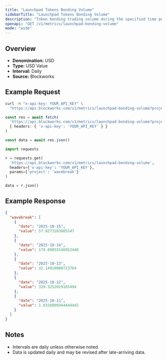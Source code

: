 ```yaml
---
title: "Launchpad Tokens Bonding Volume"
sidebarTitle: "Launchpad Tokens Bonding Volume"
description: "Token bonding trading volume during the specified time period for given launchpad."
openapi: "GET /v1/metrics/launchpad-bonding-volume"
mode: "wide"
---
```


## Overview

- **Denomination:** USD
- **Type:** USD Value
- **Interval:** Daily
- **Source:** Blockworks

## Example Request

<CodeGroup>

```bash cURL
curl -H "x-api-key: YOUR_API_KEY" \
  "https://api.blockworks.com/v1/metrics/launchpad-bonding-volume?project=wavebreak"
```

```typescript TypeScript
const res = await fetch(
  'https://api.blockworks.com/v1/metrics/launchpad-bonding-volume?project=wavebreak',
  { headers: { 'x-api-key': 'YOUR_API_KEY' } }
)

const data = await res.json()
```

```python Python
import requests

r = requests.get(
  'https://api.blockworks.com/v1/metrics/launchpad-bonding-volume',
  headers={'x-api-key': 'YOUR_API_KEY'},
  params={'project': 'wavebreak'}
)

data = r.json()
```

</CodeGroup>

## Example Response

```json
{
  "wavebreak": [
    {
      "date": "2025-10-15",
      "value": 57.8273283805547
    },
    {
      "date": "2025-10-14",
      "value": 179.09855546952448
    },
    {
      "date": "2025-10-13",
      "value": 32.14910080723764
    },
    {
      "date": "2025-10-12",
      "value": 329.3252019165494
    },
    {
      "date": "2025-10-11",
      "value": 1.8326006944444442
    }
  ]
}
```

## Notes
- Intervals are daily unless otherwise noted.
- Data is updated daily and may be revised after late-arriving data.